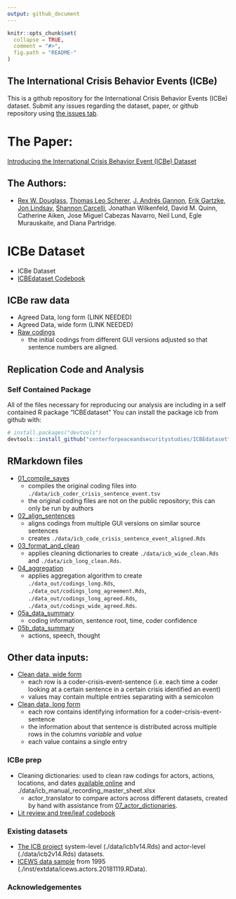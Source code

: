 ```yaml
---
output: github_document
---
```

<!-- README.md is generated from README.Rmd. Please edit that file -->

```r
knitr::opts_chunk$set(
  collapse = TRUE,
  comment = "#>",
  fig.path = "README-"
)
``` 


The International Crisis Behavior Events (ICBe)
-----------------------------


This is a github repository for the International Crisis Behavior Events (ICBe) dataset. Submit any issues regarding the dataset, paper, or github repository using [the issues tab](https://github.com/CenterForPeaceAndSecurityStudies/ICBEdataset/issues/new/choose). 

# The Paper:

[Introducing the International Crisis Behavior Event (ICBe) Dataset](https://github.com/CenterForPeaceAndSecurityStudies/ICBEdataset/blob/master/paper/IntroducingICBe_DouglassEtAl_2021_BetaDraft_bookdown.pdf)

## The Authors:

- [Rex W. Douglass](http://www.rexdouglass.com), [Thomas Leo Scherer](http://tlscherer.com/), [J. Andrés Gannon](https://jandresgannon.com/), [Erik Gartzke](http://erikgartzke.com/), [Jon Lindsay](https://www.jonrlindsay.com/), [Shannon Carcelli](https://www.shannoncarcelli.com/), Jonathan Wilkenfeld, David M. Quinn, Catherine Aiken, Jose Miguel Cabezas Navarro, Neil Lund, Egle Murauskaite, and Diana Partridge.


# ICBe Dataset

- ICBe Dataset
- [ICBEdataset Codebook](https://docs.google.com/document/d/1aJkweohbfIWtNpJw1CmXbeIiK6czbJ5iPyKwiYP1YlU/edit?usp=sharing)

## ICBe raw data

 - Agreed Data, long form (LINK NEEDED)
 - Agreed Data, wide form (LINK NEEDED)
 - [Raw codings](https://github.com/CenterForPeaceAndSecurityStudies/ICBEdataset/raw/master/data/icb_coder_crisis_sentence_event_aligned.Rds)
    + the initial codings from different GUI versions adjusted so that sentence numbers are aligned.


Replication Code and Analysis
-----------------------------

### Self Contained Package

All of the files necessary for reproducing our analysis are including in a self contained R package "ICBEdataset" You can install the package icb from github with:

``` r
# install.packages("devtools")
devtools::install_github("centerforpeaceandsecuritystudies/ICBEdataset")
```

## RMarkdown files
 - [01_compile_saves](https://centerforpeaceandsecuritystudies.github.io/ICBEdataset/01_compile_saves.html)
    + compiles the original coding files into `./data/icb_coder_crisis_sentence_event.tsv`
    + the original coding files are not on the public repository; this can only be run by authors
 - [02_align_sentences](https://centerforpeaceandsecuritystudies.github.io/ICBEdataset/02_align_sentences.html)
    + aligns codings from multiple GUI versions on similar source sentences
    + creates `./data/icb_code_crisis_sentence_event_aligned.Rds`
 - [03_format_and_clean](https://centerforpeaceandsecuritystudies.github.io/ICBEdataset/03_format_and_clean.html)
    + applies cleaning dictionaries to create `./data/icb_wide_clean.Rds` and `./data/icb_long_clean.Rds`.
 - [04_aggregation](https://centerforpeaceandsecuritystudies.github.io/ICBEdataset/04_aggregation.html)
    + applies aggregation algorithm to create `./data_out/codings_long.Rds`, `./data_out/codings_long_agreement.Rds`, `./data_out/codings_long_agreed.Rds`, `./data_out/codings_wide_agreed.Rds`.
    
 - [05a_data_summary](https://centerforpeaceandsecuritystudies.github.io/ICBEdataset/05a_data_summary.html)
    + coding information, sentence root, time, coder confidence
 - [05b_data_summary](https://centerforpeaceandsecuritystudies.github.io/ICBEdataset/05b_data_summary.html)
    + actions, speech, thought
 
 
## Other data inputs:
 - [Clean data, wide form](https://github.com/CenterForPeaceAndSecurityStudies/ICBEdataset/raw/master/data/icb_wide_clean.Rds)
    + each row is a coder-crisis-event-sentence (i.e. each time a coder looking at a certain sentence in a certain crisis identified an event) 
    + values may contain multiple entries separating with a semicolon
 - [Clean data, long form](https://github.com/CenterForPeaceAndSecurityStudies/ICBEdataset/raw/master/data/icb_long_clean.Rds)
    + each row contains identifying information for a coder-crisis-event-sentence
    + the information about that sentence is distributed across multiple rows in the columns _variable_ and _value_
    + each value contains a single entry
    
### ICBe prep
- Cleaning dictionaries: used to clean raw codings for actors, actions, locations, and dates [available online](https://docs.google.com/spreadsheets/d/1a7Id0Zg41PTKEv74H_KjiJzhMak2jGh0leT7B8oVWdI/edit#gid=0) and  ./data/icb_manual_recording_master_sheet.xlsx
  + actor_translator to compare actors across different datasets, created by hand with assistance from [07_actor_dictionaries](https://centerforpeaceandsecuritystudies.github.io/ICBEdataset/07_actor_dictionaries.html).
- [Lit review and tree/leaf codebook](https://docs.google.com/spreadsheets/d/10tZGzjYgmvrbgQTV3oadVEV8m1LxLEDJEq9pzqq90Fc/edit#gid=1604363724)

### Existing datasets
- [The ICB project](https://sites.duke.edu/icbdata/) system-level (./data/icb1v14.Rds) and actor-level (./data/icb2v14.Rds) datasets.
- [ICEWS data sample](https://dataverse.harvard.edu/file.xhtml?persistentId=doi:10.7910/DVN/28075/WNOBVV&version=30.0) from 1995 (./inst/extdata/icews.actors.20181119.RData).
 
 
### Acknowledgementes
 
 

